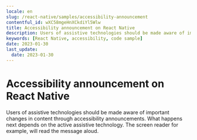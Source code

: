 ```yaml
---
locale: en
slug: /react-native/samples/accessibility-announcement
contentful_id: wXC58mgeHnXCkdiYl5Wlw
title: Accessibility announcement on React Native
description: Users of assistive technologies should be made aware of important changes in content through accessibility announcements.
keywords: [React Native, accessibility, code sample]
date: 2023-01-30
last_update:
  date: 2023-01-30
---
```


# Accessibility announcement on React Native

Users of assistive technologies should be made aware of important changes in content through accessibility announcements. What happens next depends on the active assistive technology. The screen reader for example, will read the message aloud.

<CodeSample id="accessibility-announcement" locale="en" platform="react native"/>
